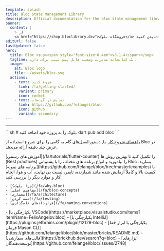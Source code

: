 ```yaml
---
template: splash
title: Bloc State Management Library
description: Official documentation for the bloc state management library. Support for Dart, Flutter, and AngularDart. Includes examples and tutorials.
banner:
  content: |
    ✨ از
    <a href="https://shop.bloclibrary.dev">فروشگاه بلوک</a> دیدن کنید✨
editUrl: false
lastUpdated: false
hero:
  title: Bloc <sup><span style="font-size:0.4em">v8.1.4</span></sup>
  tagline: یک کتابخانه مدیریت وضعیت قابل پیش بینی برای دارت.
  image:
    alt: Bloc logo
    file: ~/assets/bloc.svg
  actions:
    - text: شروع کنید
      link: /fa/getting-started/
      variant: primary
      icon: rocket
    - text: نمایش در گیت‌هاب
      link: https://github.com/felangel/bloc
      icon: github
      variant: secondary
---
```



<SponsorsGrid
	sponsoredBy="با 💖 حمایت شده توسط"
	becomeASponsor="اسپانسر شوید"
/>

<hr />

<CardGrid>

<SplitCard title="Get Started" icon="rocket">
	```sh
	# بلوک را به پروژه خود اضافه کنید.
	dart pub add bloc
	```

[راهنمای شروع کار](/fa/getting-started) ما, دستورالعمل‌های گام به گامی را برای شروع استفاده از Bloc در عرض چند دقیقه ارائه می‌دهد.

</SplitCard>

<Card title="با یک تور راهنمایی همراه باشید" icon="star">
	[آموزش های رسمی](/fa/tutorials/flutter-counter) را تکمیل کنید تا بهترین
	روش ها (Best practices) را بیاموزید و انواع برنامه های مختلف را با پشتیبانی Bloc بسازید.
</Card>

<Card title="ساخت با بلوک" icon="laptop">
	[برنامه های نمونه](https://github.com/felangel/bloc/tree/master/examples) با کیفیت بالا
	 و کاملاً آزمایش شده مانند شمارنده، تایمر، لیست بی نهایت،
	آب و هوا، انجام کار و موارد دیگر را بررسی کنید!
</Card>

<ListCard title="یادگیری" icon="open-book">

    - [چرا بلوک؟](/fa/why-bloc)
    - [مفاهیم اصلی](/fa/bloc-concepts)
    - [معماری](/fa/architecture)
    - [تست کردن](/fa/testing)
    - [قراردادهای نامگذاری](/fa/naming-conventions)

</ListCard>

  <ListCard title="یکپارچه سازی ها" icon="puzzle">
    - [یکپارچگی با VSCode](https://marketplace.visualstudio.com/items?itemName=FelixAngelov.bloc)
    - [یکپارچگی با IntelliJ](https://plugins.jetbrains.com/plugin/12129-bloc)
    - [یکپارچگی با ابزار خط فرمان Mason CLI](https://github.com/felangel/bloc/blob/master/bricks/README.md)
    - [قالب‌های سفارشی](https://brickhub.dev/search?q=bloc)
    - [ابزارهای توسعه‌دهندگان](https://github.com/felangel/bloc/issues/2748)
  </ListCard>
</CardGrid>

<Discord joinDiscord="به Discord ما بپیوندید" />
